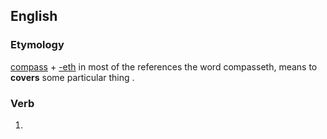 ==English==

===Etymology===
[[compass]] + [[-eth]]
in most of the references  the word compasseth, means to '''covers''' some particular thing .

===Verb===
{{head|en|verb form}}

# {{en-archaic third-person singular of|compass}}